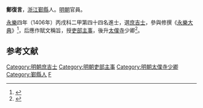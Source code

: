'''鄭復言'''，[[浙江|浙江]][[鄞縣|鄞縣]]人。[[明朝|明朝]]官員。

[[永乐_(明朝)|永樂]]四年（1406年）丙戌科二甲第四十四名進士，選[[庶吉士|庶吉士]]，參與修撰《[[永樂大典|永樂大典]]》<ref>{{Cite book|title=明清两朝实录所见宁波史料集 上|last=成岳冲主编|first=|publisher=北京：商务印书馆|year=2015.09|isbn=978-7-100-11493-6|location=|pages=155}}</ref>，后應作賦文稱旨，授[[吏部|吏部]][[主事|主事]]，後升[[太僕寺|太僕寺]]少卿<ref>{{cite book | language = zh-hans | author = 潘荣胜 | coauthors =  | title = 《明清进士录》 | url =  | date = 2006年 | location =  | publisher = [[中华书局|中华书局]] | id =  | isbn = 9787101043501 | pages = 30页 }}</ref>。

==参考文献==
<div class="references-small">
<references></references>
</div>

{{明朝人物小作品}}
{{永樂四年丙戌科殿試金榜}}

{{DEFAULTSORT:Zheng鄭}}
[[Category:明朝庶吉士|Category:明朝庶吉士]]
[[Category:明朝吏部主事|Category:明朝吏部主事]]
[[Category:明朝太僕寺少卿|Category:明朝太僕寺少卿]]
[[Category:鄞縣人|Category:鄞縣人]]
[[Category:鄭姓|F]]